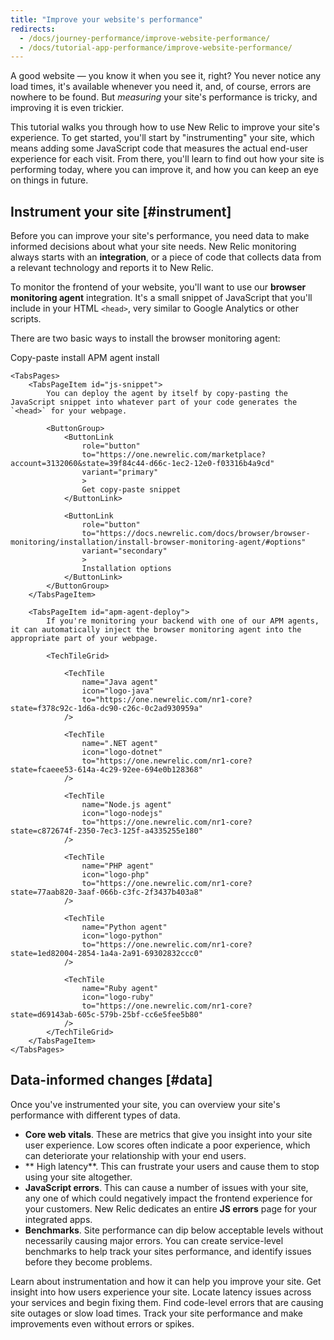```yaml
---
title: "Improve your website's performance"
redirects:
  - /docs/journey-performance/improve-website-performance/
  - /docs/tutorial-app-performance/improve-website-performance/
---
```





A good website — you know it when you see it, right? You never notice any load times, it's available whenever you need it, and, of course, errors are nowhere to be found. But _measuring_ your site's performance is tricky, and improving it is even trickier.

This tutorial walks you through how to use New Relic to improve your site's experience. To get started, you'll start by "instrumenting" your site, which means adding some JavaScript code that measures the actual end-user experience for each visit. From there, you'll learn to find out how your site is performing today, where you can improve it, and how you can keep an eye on things in future.

## Instrument your site [#instrument]

Before you can improve your site's performance, you need data to make informed decisions about what your site needs. New Relic monitoring always starts with an **integration**, or a piece of code that collects data from a relevant technology and reports it to New Relic. 

To monitor the frontend of your website, you'll want to use our **browser monitoring agent** integration. It's a small snippet of JavaScript that you'll include in your HTML `<head>`, very similar to Google Analytics or other scripts. 

There are two basic ways to install the browser monitoring agent: 

<Tabs>
    <TabsBar>
        <TabsBarItem id="js-snippet">Copy-paste install</TabsBarItem>
        <TabsBarItem id="apm-agent-deploy">APM agent install</TabsBarItem>
    </TabsBar>

    <TabsPages>
        <TabsPageItem id="js-snippet">
            You can deploy the agent by itself by copy-pasting the JavaScript snippet into whatever part of your code generates the `<head>` for your webpage.

            <ButtonGroup>
                <ButtonLink
                    role="button"
                    to="https://one.newrelic.com/marketplace?account=3132060&state=39f84c44-d66c-1ec2-12e0-f03316b4a9cd"
                    variant="primary"
                    >
                    Get copy-paste snippet
                </ButtonLink>

                <ButtonLink
                    role="button"
                    to="https://docs.newrelic.com/docs/browser/browser-monitoring/installation/install-browser-monitoring-agent/#options"
                    variant="secondary"
                    >
                    Installation options
                </ButtonLink>
            </ButtonGroup>
        </TabsPageItem>

        <TabsPageItem id="apm-agent-deploy">
            If you're monitoring your backend with one of our APM agents, it can automatically inject the browser monitoring agent into the appropriate part of your webpage.

            <TechTileGrid>

                <TechTile
                    name="Java agent"
                    icon="logo-java"
                    to="https://one.newrelic.com/nr1-core?  state=f378c92c-1d6a-dc90-c26c-0c2ad930959a"
                />

                <TechTile
                    name=".NET agent"
                    icon="logo-dotnet"
                    to="https://one.newrelic.com/nr1-core?  state=fcaeee53-614a-4c29-92ee-694e0b128368"
                />

                <TechTile
                    name="Node.js agent"
                    icon="logo-nodejs"
                    to="https://one.newrelic.com/nr1-core?  state=c872674f-2350-7ec3-125f-a4335255e180"
                />

                <TechTile
                    name="PHP agent"
                    icon="logo-php"
                    to="https://one.newrelic.com/nr1-core?  state=77aab820-3aaf-066b-c3fc-2f3437b403a8"
                />

                <TechTile
                    name="Python agent"
                    icon="logo-python"
                    to="https://one.newrelic.com/nr1-core?  state=1ed82004-2854-1a4a-2a91-69302832ccc0"
                />

                <TechTile
                    name="Ruby agent"
                    icon="logo-ruby"
                    to="https://one.newrelic.com/nr1-core?  state=d69143ab-605c-579b-25bf-cc6e5fee5b80"
                />
            </TechTileGrid>
        </TabsPageItem>
    </TabsPages>
  </Tabs>

## Data-informed changes [#data]

Once you've instrumented your site, you can overview your site's performance with different types of data.

* **Core web vitals**. These are metrics that give you insight into your site user experience. Low scores often indicate a poor experience, which can deteriorate your relationship with your end users.
* ** High latency**. This can frustrate your users and cause them to stop using your site altogether.
* **JavaScript errors**. This can cause a number of issues with your site, any one of which could negatively impact the frontend experience for your customers. New Relic dedicates an entire **JS errors** page for your integrated apps.
* **Benchmarks**. Site performance can dip below acceptable levels without necessarily causing major errors. You can create service-level benchmarks to help track your sites performance, and identify issues before they become problems.

<DocTiles numbered>
    <DocTile
        path="/docs/tutorial-app-performance/instrument-your-site/"
        title="Instrument your site"
        label={{text: 'You are here', color: '#AFE2E3'}}
        number='1'
    >
    Learn about instrumentation and how it can help you improve your site.
    </DocTile>
    <DocTile
        path="/docs/tutorial-app-performance/guide-to-monitoring-core-web-vitals/"
        title="Monitor your core web vitals"
        number='2'
    >
    Get insight into how users experience your site.
    </DocTile>
</DocTiles> 

<DocTiles> 
    <DocTile
        path="/docs/tutorial-app-performance/fixing-high-latency/"
        title="Fix high latency"
        number='3'
    >
    Locate latency issues across your services and begin fixing them.
    </DocTile>
    <DocTile
        path="/docs/tutorial-app-performance/reduce-javascript-errors/"
        title="Reduce JavaScript errors"
        number='4'
    >
    Find code-level errors that are causing site outages or slow load times. 
    </DocTile>
    <DocTile
        path="/docs/tutorial-app-performance/performance-benchmarks/"
        title="Create performance benchmarks"
        number='5'
    >
    Track your site performance and make improvements even without errors or spikes. 
    </DocTile>

</DocTiles>